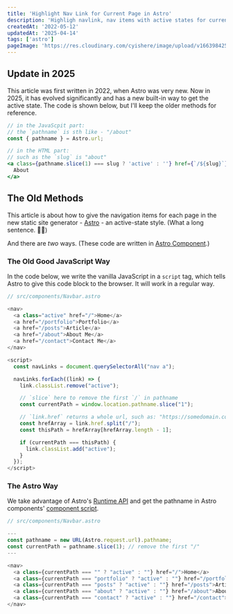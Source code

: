 ```yaml
---
title: 'Highlight Nav Link for Current Page in Astro'
description: 'Highligh navlink, nav items with active states for current page in Astro.'
createdAt: '2022-05-12'
updatedAt: '2025-04-14'
tags: ['astro']
pageImage: 'https://res.cloudinary.com/cyishere/image/upload/v1663984259/cyishere/blog/astro-active-nav-item/lighlight-nav-link-in-astro_hkehuu.png'
---
```


## Update in 2025

This article was first written in 2022, when Astro was very new. Now in 2025, it has evolved significantly and has a new built-in way to get the active state. The code is shown below, but I'll keep the older methods for reference.

```javascript
// in the JavaScpit part:
// the `pathname` is sth like - "/about"
const { pathname } = Astro.url;
```

```jsx
// in the HTML part:
// such as the `slug` is "about"
<a class={pathname.slice(1) === slug ? 'active' : ''} href={`/${slug}`}>
  About
</a>
```

## The Old Methods

This article is about how to give the navigation items for each page in the new static site generator - [Astro](https://astro.build) - an active-state style. (What a long sentence. 😮‍💨)

And there are _two_ ways. (These code are written in [Astro Component](https://docs.astro.build/en/core-concepts/astro-components/#overview).)

### The Old Good JavaScript Way

In the code below, we write the vanilla JavaScript in a `script` tag, which tells Astro to give this code block to the browser. It will work in a regular way.

```javascript
// src/components/Navbar.astro

<nav>
  <a class="active" href="/">Home</a>
  <a href="/portfolio">Portfolio</a>
  <a href="/posts">Article</a>
  <a href="/about">About Me</a>
  <a href="/contact">Contact Me</a>
</nav>

<script>
  const navLinks = document.querySelectorAll("nav a");

  navLinks.forEach((link) => {
    link.classList.remove("active");

    // `slice` here to remove the first `/` in pathname
    const currentPath = window.location.pathname.slice("1");

    // `link.href` returns a whole url, such as: "https://somedomain.com/posts" and we only need the last part
    const hrefArray = link.href.split("/");
    const thisPath = hrefArray[hrefArray.length - 1];

    if (currentPath === thisPath) {
      link.classList.add("active");
    }
  });
</script>
```

### The Astro Way

We take advantage of Astro's [Runtime API](https://docs.astro.build/en/reference/api-reference/#astrorequest) and get the pathname in Astro components' [component script](https://docs.astro.build/en/core-concepts/astro-components/#the-component-script).

```javascript
// src/components/Navbar.astro

---
const pathname = new URL(Astro.request.url).pathname;
const currentPath = pathname.slice(1); // remove the first "/"
---

<nav>
  <a class={currentPath === "" ? "active" : ""} href="/">Home</a>
  <a class={currentPath === "portfolio" ? "active" : ""} href="/portfolio">Portfolio</a>
  <a class={currentPath === "posts" ? "active" : ""} href="/posts">Article</a>
  <a class={currentPath === "about" ? "active" : ""} href="/about">About Me</a>
  <a class={currentPath === "contact" ? "active" : ""} href="/contact">Contact Me</a>
</nav>
```
